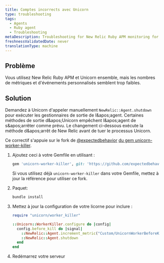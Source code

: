 ```yaml
---
title: Comptes incorrects avec Unicorn
type: troubleshooting
tags:
  - Agents
  - Ruby agent
  - Troubleshooting
metaDescription: Troubleshooting for New Relic Ruby APM monitoring for use of Unicorn when metric and custom event metrics seem too low.
freshnessValidatedDate: never
translationType: machine
---
```


## Problème

Vous utilisez New Relic Ruby APM et Unicorn ensemble, mais les nombres de métriques et d'événements personnalisés semblent trop faibles.

## Solution

Demandez à Unicorn d'appeler manuellement `NewRelic::Agent.shutdown` pour exécuter les gestionnaires de sortie de l&amp;apos;agent. Certaines méthodes de sortie d&amp;apos;Unicorn empêchent l&amp;apos;agent de s&amp;apos;arrêter comme prévu. Le changement ci-dessous exécute la méthode d&amp;apos;arrêt de New Relic avant de tuer le processus Unicorn.

Ce correctif s'appuie sur le fork de [@expectedbehavior](https://github.com/expectedbehavior) [du gem unicorn-worker-killer](https://github.com/expectedbehavior/unicorn-worker-killer).

1. Ajoutez ceci à votre Gemfile en utilisant :

   ```ruby
   gem 'unicorn-worker-killer', git: 'https://github.com/expectedbehavior/unicorn-worker-killer'
   ```

   Si vous utilisez déjà `unicorn-worker-killer` dans votre Gemfile, mettez à jour la référence pour utiliser ce fork.

2. Paquet:

   ```sh
   bundle install
   ```

3. Mettez à jour la configuration de votre licorne pour inclure :

   ```ruby
   require "unicorn/worker_killer"

   ::Unicorn::WorkerKiller.configure do |config|
     config.before_kill do |signal|
       ::NewRelic::Agent.increment_metric("Custom/UnicornWorkerBeforeKillSignal/#{signal}")
       ::NewRelic::Agent.shutdown
     end
   end
   ```

4. Redémarrez votre serveur